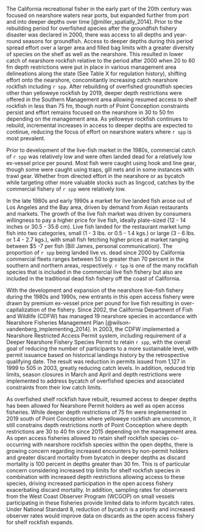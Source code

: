 
The California recreational fisher in the early part of the 20th century was focused on nearshore waters near ports, but expanded further from port and into deeper depths over time [@miller_spatially_2014].  Prior to the rebuilding period for overfished species after the groundfish fishery disaster was declared in 2000, there was access to all depths and year-round seasons for groundfish.  Access to deeper depths during this period spread effort over a larger area and filled bag limits with a greater diversity of species on the shelf as well as the nearshore.  This resulted in lower catch of nearshore rockfish relative to the period after 2000 when 20 to 60 fm depth restrictions were put in place in various management area delineations along the state (See Table X for regulation history), shifting effort onto the nearshore, concomitantly increasing catch nearshore rockfish including `r spp`.  After rebuilding of overfished groundfish species other than yelloweye rockfish by 2019, deeper depth restrictions were offered in the Southern Management area allowing resumed access to shelf rockfish in less than 75 fm, though north of Point Conception constraints persist and effort remains focused on the nearshore in 30 to 50 fm depending on the management area.  As yelloweye rockfish continues to rebuild, incremental increases in access to deeper depths are expected to continue, reducing the focus of effort on nearshore waters where `r spp` is most prevalent.

Prior to development of the live-fish market in the 1980s, commercial catch of `r spp` was relatively low and were often landed dead for a relatively low ex-vessel price per pound.  Most fish were caught using hook and line gear, though some were caught using traps, gill nets and in some instances with trawl gear. Whether from directed effort in the nearshore or as bycatch while targeting other more valuable stocks such as lingcod, catches by the commercial fishery of `r spp` were relatively low.  

In the late 1980s and early 1990s a market for live landed fish arose out of Los Angeles and the Bay area, driven by demand from Asian restaurants and markets. The growth of the live fish market was driven by consumers willingness to pay a higher price for live fish, ideally plate-sized (12 - 14 inches or 30.5 - 35.6 cm). Live fish landed for the restaurant market lump fish into two categories, small (1 - 3 lbs. or 0.5 - 1.4 kgs.) or large (3 - 6 lbs. or 1.4 - 2.7 kgs.), with small fish fetching higher prices at market ranging between $5 -7 per fish (Bill James, personal communication).  The proportion of `r spp` being landed live vs. dead since 2000 by California commercial fleets ranges between 50 to greater than 70 percent in the southern and northern areas, respectively. `r Spp` is one of the many rockfish species that is included in the commercial live fish fishery but also are included in the traditional dead fish fishery off the coast of California. 
 
With the development and expansion of the nearshore live-fish fishery during the 1980s and 1990s, new entrants in this open access fishery were drawn by premium ex-vessel price per pound for live fish resulting in over-capitalization of the fishery. Since 2002, the California Department of Fish and Wildlife (CDFW) has managed 19 nearshore species in accordance with Nearshore Fisheries Management Plan [@wilson-vandenberg_implementing_2014]. In 2003, the CDFW implemented a Nearshore Restricted Access Permit system, including requirement of a Deeper Nearshore Fishery Species Permit to retain `r spp`, with the overall goal of reducing the number of participants to a more sustainable level, with permit issuance based on historical landings history by the retrospective qualifying date.  The result was reduction in permits issued from 1,127 in 1999 to 505 in 2003, greatly reducing catch levels.  In addition, reduced trip limits, season closures in March and April and depth restrictions were implemented to address bycatch of overfished species and associated constraints from their low catch limits.   
 
As overfished shelf rockfish have rebuilt, resumed access to deeper depths has been allowed for Nearshore Permit holders as well as open access fisheries. While deeper depth restrictions of 75 fm were implemented in 2019 south of Point Conception where yelloweye rockfish are uncommon, it still constrains depth restrictions north of Point Conception where depth restrictions are 30 to 40 fm since 2015 depending on the management area. As open access fisheries allowed to retain shelf rockfish species co-occurring with nearshore rockfish species within the open depths, there is growing concern regarding increased encounters by non-permit holders and greater discard mortality from bycatch in deeper depths as discard mortality is 100 percent in depths greater than 30 fm.  This is of particular concern considering increased trip limits for shelf rockfish species in combination with increased depth restrictions allowing access to these species, driving increased participation in the open access fishery exacerbating discard mortality.  In addition, sampling rates for observers from the West Coast Observer Program (WCGOP) on small vessels participating in these fisheries provide limited data to inform bycatch rates.  Under National Standard 8, reduction of bycatch is a priority and increased observer rates would improve data on discards as the open access fishery for shelf rockfish expands.
 